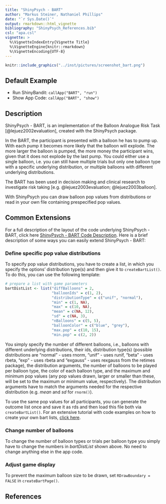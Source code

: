 ```yaml
---
title: "ShinyPsych - BART"
author: "Markus Steiner, Nathaniel Phillips"
date: "`r Sys.Date()`"
output: rmarkdown::html_vignette
bibliography: "ShinyPsych_References.bib"
csl: "apa.csl"
vignette: >
  %\VignetteIndexEntry{Vignette Title}
  %\VignetteEngine{knitr::rmarkdown}
  %\VignetteEncoding{UTF-8}
---
```


```r
knitr::include_graphics("../inst/pictures/screenshot_bart.png")
```


## Default Example

* Run ShinyBandit: `callApp("BART", "run")`
* Show App Code: `callApp("BART", "show")`

## Description

ShinyPsych - BART, is an implementation of the Balloon Analogue Risk Task [@lejuez2002evaluation], created with the ShinyPsych package. 

In the BART, the participant is presented with a balloon he has to pump up. With each pump it becomes more likely that the balloon will explode. The more larger the balloon is pumped, the more money the participant wins, given that it does not explode by the last pump. You could either use a single balloon, i.e. you can still have multiple trials but only one balloon type with a specific underlying distribution, or multiple balloons with different underlying distributions.

The BART has been used in decision making and clinical research to investigate risk taking [e.g. @lejuez2003evaluation; @lejuez2003balloon].

With ShinyPsych you can draw balloon pop values from distributions or read in your own file containing prespecified pop values.

## Common Extensions

For a full description of the layout of the code underlying ShinyPsych - BART, click here [ShinyPsych - BART Code Description](ShinyPsych_BartCode.html). Here is a brief description of some ways you can easily extend ShinyPsych - BART:

### Define specific pop value distributions

To specify pop value distributions, you have to create a list, in which you specify the options' distribution type(s) and then give it to `createBartList()`. To do this, you can use the following template:

```r
# prepare a list with game parameters
bartDistList <- list("diffBalloons" = 2,
                     "balloonIds" = c(1, 2),
                     "distributionType" = c("unif", "normal"),
                     "min" = c(1, NA),
                     "max" = c(10, NA),
                     "mean" = c(NA, 12),
                     "sd" = c(NA, 3),
                     "nBalloons" = c(5, 5),
                     "balloonColor" = c("blue", "grey"),
                     "max.pop" = c(10, 15),
                     "min.pop" = c(2, 2))

```

You simply specify the number of different balloons, i.e., balloons with different underlying distributions, their ids, distribution type(s) (possible distributions are "normal" - uses rnorm, "unif" - uses runif, "beta" - uses rbeta, "exp" - uses rbeta and "exgauss" - uses rexgauss from the retimes package), the distribution arguments, the number of balloons to be played per balloon type, the color of each balloon type, and the maximum and minimum pop values (any pop values drawn, larger or smaller than these, will be set to the maximum or minimum value, respectively). The distribution arguments have to match the arguments needed for the respective distribution (e.g. *mean* and *sd* for `rnorm()`).

To use the same pop values for all participants, you can generate the outcome list once and save it as rds and then load this file both via `createBartList()`. For an extensive tutorial with code examples on how to create your own bart lists, [click here](ShinyPsych_BartLists.html).

### Change number of balloons

To change the number of balloon types or trials per balloon type you simply have to change the numbers in *bartDistList* shown above. No need to change anything else in the app code.

### Adjust game display

To prevent the maximum balloon size to be drawn, set `RDrawBoundary = FALSE` in `createBartPage()`.

## References
